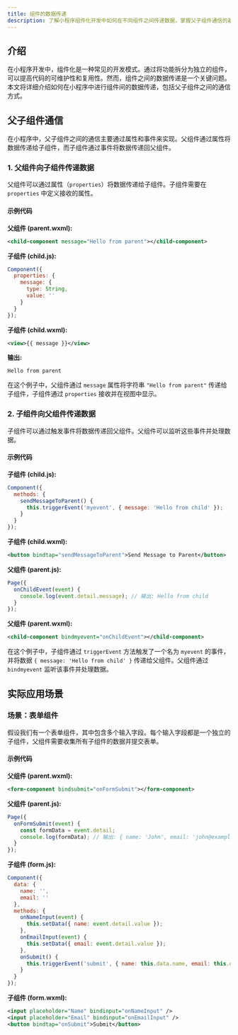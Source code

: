 ```yaml
---
title: 组件的数据传递
description: 了解小程序组件化开发中如何在不同组件之间传递数据，掌握父子组件通信的基本方法。
---
```


## 介绍

在小程序开发中，组件化是一种常见的开发模式。通过将功能拆分为独立的组件，可以提高代码的可维护性和复用性。然而，组件之间的数据传递是一个关键问题。本文将详细介绍如何在小程序中进行组件间的数据传递，包括父子组件之间的通信方式。

## 父子组件通信

在小程序中，父子组件之间的通信主要通过属性和事件来实现。父组件通过属性将数据传递给子组件，而子组件通过事件将数据传递回父组件。

### 1. 父组件向子组件传递数据

父组件可以通过属性（`properties`）将数据传递给子组件。子组件需要在 `properties` 中定义接收的属性。

#### 示例代码

**父组件 (parent.wxml):**
```xml
<child-component message="Hello from parent"></child-component>
```

**子组件 (child.js):**
```javascript
Component({
  properties: {
    message: {
      type: String,
      value: ''
    }
  }
});
```

**子组件 (child.wxml):**
```xml
<view>{{ message }}</view>
```

**输出:**
```
Hello from parent
```

在这个例子中，父组件通过 `message` 属性将字符串 `"Hello from parent"` 传递给子组件，子组件通过 `properties` 接收并在视图中显示。

### 2. 子组件向父组件传递数据

子组件可以通过触发事件将数据传递回父组件。父组件可以监听这些事件并处理数据。

#### 示例代码

**子组件 (child.js):**
```javascript
Component({
  methods: {
    sendMessageToParent() {
      this.triggerEvent('myevent', { message: 'Hello from child' });
    }
  }
});
```

**子组件 (child.wxml):**
```xml
<button bindtap="sendMessageToParent">Send Message to Parent</button>
```

**父组件 (parent.js):**
```javascript
Page({
  onChildEvent(event) {
    console.log(event.detail.message); // 输出: Hello from child
  }
});
```

**父组件 (parent.wxml):**
```xml
<child-component bindmyevent="onChildEvent"></child-component>
```

在这个例子中，子组件通过 `triggerEvent` 方法触发了一个名为 `myevent` 的事件，并将数据 `{ message: 'Hello from child' }` 传递给父组件。父组件通过 `bindmyevent` 监听该事件并处理数据。

## 实际应用场景

### 场景：表单组件

假设我们有一个表单组件，其中包含多个输入字段。每个输入字段都是一个独立的子组件，父组件需要收集所有子组件的数据并提交表单。

#### 示例代码

**父组件 (parent.wxml):**
```xml
<form-component bindsubmit="onFormSubmit"></form-component>
```

**父组件 (parent.js):**
```javascript
Page({
  onFormSubmit(event) {
    const formData = event.detail;
    console.log(formData); // 输出: { name: 'John', email: 'john@example.com' }
  }
});
```

**子组件 (form.js):**
```javascript
Component({
  data: {
    name: '',
    email: ''
  },
  methods: {
    onNameInput(event) {
      this.setData({ name: event.detail.value });
    },
    onEmailInput(event) {
      this.setData({ email: event.detail.value });
    },
    onSubmit() {
      this.triggerEvent('submit', { name: this.data.name, email: this.data.email });
    }
  }
});
```

**子组件 (form.wxml):**
```xml
<input placeholder="Name" bindinput="onNameInput" />
<input placeholder="Email" bindinput="onEmailInput" />
<button bindtap="onSubmit">Submit</button>
